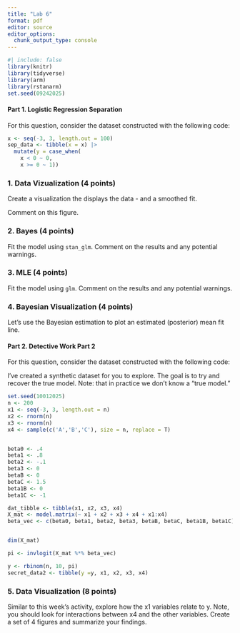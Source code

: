 ```yaml
---
title: "Lab 6"
format: pdf
editor: source
editor_options: 
  chunk_output_type: console
---
```


```r
#| include: false
library(knitr)
library(tidyverse)
library(arm)
library(rstanarm)
set.seed(09242025)
```


#### Part 1. Logistic Regression Separation

For this question, consider the dataset constructed with the following code:

```r
x <- seq(-3, 3, length.out = 100)
sep_data <- tibble(x = x) |>
  mutate(y = case_when(
    x < 0 ~ 0,
    x >= 0 ~ 1))

```


### 1. Data Vizualization (4 points)

Create a visualization the displays the data - and a smoothed fit.


Comment on this figure.

### 2. Bayes (4 points)

Fit the model using `stan_glm`. Comment on the results and any potential warnings.


### 3. MLE (4 points)

Fit the model using `glm`. Comment on the results and any potential warnings.


### 4. Bayesian Visualization (4 points)

Let's use the Bayesian estimation to plot an estimated (posterior) mean fit line.


#### Part 2. Detective Work Part 2

For this question, consider the dataset constructed with the following code:

I've created a synthetic dataset for you to explore. The goal is to try and recover the true model. Note: that in practice we don't know a "true model."

```r
set.seed(10012025)
n <- 200
x1 <- seq(-3, 3, length.out = n)
x2 <- rnorm(n)
x3 <- rnorm(n)
x4 <- sample(c('A','B','C'), size = n, replace = T)


beta0 <- .4
beta1 <- .8
beta2 <- -.1
beta3 <- 0
betaB <- 0
betaC <- 1.5
beta1B <- 0
beta1C <- -1

dat_tibble <- tibble(x1, x2, x3, x4)
X_mat <- model.matrix(~ x1 + x2 + x3 + x4 + x1:x4)
beta_vec <- c(beta0, beta1, beta2, beta3, betaB, betaC, beta1B, beta1C)


dim(X_mat)

pi <- invlogit(X_mat %*% beta_vec)

y <- rbinom(n, 10, pi)
secret_data2 <- tibble(y =y, x1, x2, x3, x4)
```

### 5. Data Visualization (8 points)

Similar to this week's activity, explore how the x1 variables relate to y. Note, you should look for interactions between x4 and the other variables. Create a set of 4 figures and summarize your findings.


